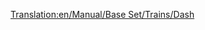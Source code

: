 [[Translation:en/Manual/Base Set/Trains/Dash]]
{{en/Manual/Base Set/Trains/Trains|Cost=£16,406 ($32.812)
|Speed=120 kph (75 mph)
|Weight=38 t
|Power=700 hp (523 kW)
|Annual=£1,066 ($2.132)
|Designed=1984
|Lifespan=15
|Capacity=80 passengers
|Description=The Dash DMU is a Diesel Multiple unit that by default comes with two units and carries passengers in much the same way as the [[en/Manual/Base Set/Trains/Manley-Morel DMU]], albeit with slightly higher speed, power and capacity.

These trains are really only suitable for light passenger transport, as they lack the power to transport heavier goods and pull more carriages.  You could add more units to increase the power and capacity (in true DMU style), but you are still limited to 75mph, so a better option would be to use [[en/Manual/Base Set/Trains/SH '125']] on the busier routers or even the [[en/Manual/Base Set/Trains/T.I.M.]] when it is invented.

A word of warning; when faster trains arrive on a large network, you may find that they get stuck behind these slower units slowing the whole network down, so you should either upgrade the whole lot, keep the DMUs on a separate section of track, or build [[en/Community/Double-Tracks]].
|Real-life=Part of a second dieselisation programme, the [https://www.wikipedia.org/wiki/British_Rail_Class_158 Class 158 'Super Sprinter'] (Hence the name 'Dash') was introduced in the very early nineties to replace the earlier generation of DMU (such as the aging Metro-Cammell). The mainstay of the British 'Regional Railways' local railways until privatisation between 1990 and 1996, 158s were sold and transfersed to the new rail comapnies. They are the workhorses of rural lines, and these machines are still reliable units today.
}}